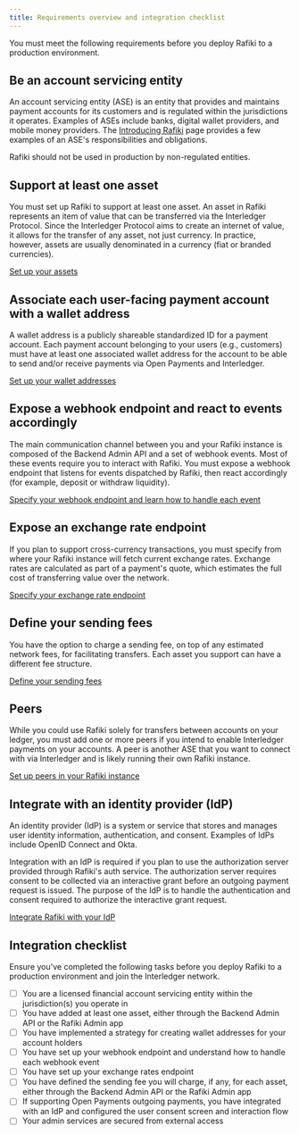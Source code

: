 ```yaml
---
title: Requirements overview and integration checklist
---
```



You must meet the following requirements before you deploy Rafiki to a production environment.

## Be an account servicing entity <Badge text="Required" variant="danger" />

An account servicing entity (ASE) is an entity that provides and maintains payment accounts for its customers and is regulated within the jurisdictions it operates. Examples of ASEs include banks, digital wallet providers, and mobile money providers. The [Introducing Rafiki](/overview/overview#more-about-account-servicing-entities) page provides a few examples of an ASE's responsibilities and obligations.

Rafiki should not be used in production by non-regulated entities.

## Support at least one asset <Badge text="Required" variant="danger" />

You must set up Rafiki to support at least one asset. An asset in Rafiki represents an item of value that can be transferred via the Interledger Protocol. Since the Interledger Protocol aims to create an internet of value, it allows for the transfer of any asset, not just currency. In practice, however, assets are usually denominated in a currency (fiat or branded currencies).

[Set up your assets](/integration/requirements/assets)

## Associate each user-facing payment account with a wallet address <Badge text="Required" variant="danger" />

A wallet address is a publicly shareable standardized ID for a payment account. Each payment account belonging to your users (e.g., customers) must have at least one associated wallet address for the account to be able to send and/or receive payments via Open Payments and Interledger.

[Set up your wallet addresses](/integration/requirements/wallet-addresses)

## Expose a webhook endpoint and react to events accordingly <Badge text="Required" variant="danger" />

The main communication channel between you and your Rafiki instance is composed of the Backend Admin API and a set of webhook events. Most of these events require you to interact with Rafiki. You must expose a webhook endpoint that listens for events dispatched by Rafiki, then react accordingly (for example, deposit or withdraw liquidity).

[Specify your webhook endpoint and learn how to handle each event](/integration/requirements/webhook-events)

## Expose an exchange rate endpoint <Badge text="Conditionally Optional" variant="caution" />

If you plan to support cross-currency transactions, you must specify from where your Rafiki instance will fetch current exchange rates. Exchange rates are calculated as part of a payment's quote, which estimates the full cost of transferring value over the network.

[Specify your exchange rate endpoint](/integration/requirements/exchange-rates)

## Define your sending fees <Badge text="Optional" variant="success" />

You have the option to charge a sending fee, on top of any estimated network fees, for facilitating transfers. Each asset you support can have a different fee structure.

[Define your sending fees](/integration/requirements/sending-fees)

## Peers <Badge text="Required" variant="danger" />

While you could use Rafiki solely for transfers between accounts on your ledger, you must add one or more peers if you intend to enable Interledger payments on your accounts. A peer is another ASE that you want to connect with via Interledger and is likely running their own Rafiki instance.

[Set up peers in your Rafiki instance](/integration/requirements/peers)

## Integrate with an identity provider (IdP) <Badge text="Conditionally Optional" variant="caution" />

An identity provider (IdP) is a system or service that stores and manages user identity information, authentication, and consent. Examples of IdPs include OpenID Connect and Okta.

Integration with an IdP is required if you plan to use the authorization server provided through Rafiki's auth service. The authorization server requires consent to be collected via an interactive grant before an outgoing payment request is issued. The purpose of the IdP is to handle the authentication and consent required to authorize the interactive grant request.

[Integrate Rafiki with your IdP](/integration/requirements/idp)

## Integration checklist

Ensure you've completed the following tasks before you deploy Rafiki to a production environment and join the Interledger network.

- [ ] You are a licensed financial account servicing entity within the jurisdiction(s) you operate in
- [ ] You have added at least one asset, either through the Backend Admin API or the Rafiki Admin app
- [ ] You have implemented a strategy for creating wallet addresses for your account holders
- [ ] You have set up your webhook endpoint and understand how to handle each webhook event
- [ ] You have set up your exchange rates endpoint
- [ ] You have defined the sending fee you will charge, if any, for each asset, either through the Backend Admin API or the Rafiki Admin app
- [ ] If supporting Open Payments outgoing payments, you have integrated with an IdP and configured the user consent screen and interaction flow
- [ ] Your admin services are secured from external access
